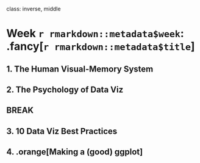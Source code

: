 
class: inverse, middle

# Week `r rmarkdown::metadata$week`: .fancy[`r rmarkdown::metadata$title`]

## 1. The Human Visual-Memory System
## 2. The Psychology of Data Viz

## BREAK

## 3. 10 Data Viz Best Practices
## 4. .orange[Making a (good) ggplot]
